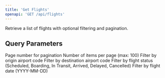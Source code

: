 ```yaml
---
title: 'Get Flights'
openapi: 'GET /api/flights'
---
```


Retrieve a list of flights with optional filtering and pagination.

## Query Parameters

<ParamField query="page" type="integer" default="1">
  Page number for pagination
</ParamField>

<ParamField query="limit" type="integer" default="10">
  Number of items per page (max: 100)
</ParamField>

<ParamField query="origin" type="string">
  Filter by origin airport code
</ParamField>

<ParamField query="destination" type="string">
  Filter by destination airport code
</ParamField>

<ParamField query="status" type="string">
  Filter by flight status (Scheduled, Boarding, In Transit, Arrived, Delayed, Cancelled)
</ParamField>

<ParamField query="date" type="string" format="date">
  Filter by flight date (YYYY-MM-DD)
</ParamField>
